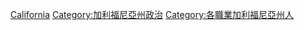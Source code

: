 {{Commonscat|Politicians of California}}

[[Category:美國各州政治人物|California]]
[[Category:加利福尼亞州政治|Category:加利福尼亞州政治]]
[[Category:各職業加利福尼亞州人|Category:各職業加利福尼亞州人]]